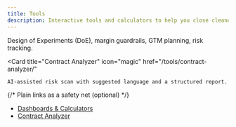 ```yaml
---
title: Tools
description: Interactive tools and calculators to help you close cleaner deals, faster.
---
```



<CardGrid stagger>
  <Card
    title="Dashboards & Calculators"
    icon="bar-chart"
    href="/tools/dashboards-calculators/"
  >
    Design of Experiments (DoE), margin guardrails, GTM planning, risk tracking.
  </Card>

  <Card
    title="Contract Analyzer"
    icon="magic"
    href="/tools/contract-analyzer/"
  >
    AI-assisted risk scan with suggested language and a structured report.
  </Card>
</CardGrid>

{/* Plain links as a safety net (optional) */}
<ul>
  <li><a href="/tools/dashboards-calculators/">Dashboards &amp; Calculators</a></li>
  <li><a href="/tools/contract-analyzer/">Contract Analyzer</a></li>
</ul>
